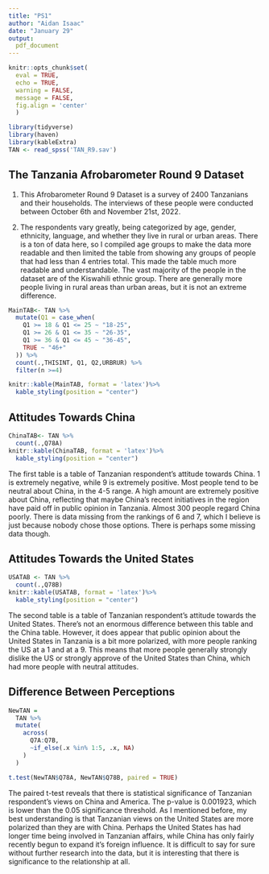 ---
title: "PS1"
author: "Aidan Isaac"
date: "January 29"
output: 
  pdf_document
---

```{r setup, include=FALSE}
knitr::opts_chunk$set(
  eval = TRUE,
  echo = TRUE,
  warning = FALSE,
  message = FALSE,
  fig.align = 'center'
  )

library(tidyverse)
library(haven)
library(kableExtra)
TAN <- read_spss('TAN_R9.sav')
```

## The Tanzania Afrobarometer Round 9 Dataset

1.  This Afrobarometer Round 9 Dataset is a survey of 2400 Tanzanians and their households. The interviews of these people were conducted between October 6th and November 21st, 2022.

2.  The respondents vary greatly, being categorized by age, gender, ethnicity, language, and whether they live in rural or urban areas. There is a ton of data here, so I compiled age groups to make the data more readable and then limited the table from showing any groups of people that had less than 4 entries total. This made the table much more readable and understandable. The vast majority of the people in the dataset are of the Kiswahili ethnic group. There are generally more people living in rural areas than urban areas, but it is not an extreme difference. 


```{r results = 'asis'}

MainTAB<- TAN %>%
  mutate(Q1 = case_when(
    Q1 >= 18 & Q1 <= 25 ~ "18-25",
    Q1 >= 26 & Q1 <= 35 ~ "26-35",
    Q1 >= 36 & Q1 <= 45 ~ "36-45",
    TRUE ~ "46+"
  )) %>%
  count(.,THISINT, Q1, Q2,URBRUR) %>%
  filter(n >=4)

knitr::kable(MainTAB, format = 'latex')%>%
  kable_styling(position = "center")
```

\newpage

## Attitudes Towards China
```{r results = 'asis'}
ChinaTAB<- TAN %>%
  count(.,Q78A)
knitr::kable(ChinaTAB, format = 'latex')%>%
  kable_styling(position = "center")
```

The first table is a table of Tanzanian respondent's attitude towards China. 1 is extremely negative, while 9 is extremely positive. Most people tend to be neutral about China, in the 4-5 range. A high amount are extremely positive about China, reflecting that maybe China's recent initiatives in the region have paid off in public opinion in Tanzania. Almost 300 people regard China poorly. There is data missing from the rankings of 6 and 7, which I believe is just because nobody chose those options. There is perhaps some missing data though.


## Attitudes Towards the United States
```{r results = 'asis'}
USATAB <- TAN %>% 
  count(.,Q78B)
knitr::kable(USATAB, format = 'latex')%>%
  kable_styling(position = "center")
```

The second table is a table of Tanzanian respondent's attitude towards the United States. There's not an enormous difference between this table and the China table. However, it does appear that public opinion about the United States in Tanzania is a bit more polarized, with more people ranking the US at a 1 and at a 9. This means that more people generally strongly dislike the US or strongly approve of the United States than China, which had more people with neutral attitudes.

\newpage

## Difference Between Perceptions
```{r results = 'asis'}
NewTAN =
  TAN %>%
  mutate(
    across(
      Q7A:Q7B,
      ~if_else(.x %in% 1:5, .x, NA)
    )
  )

t.test(NewTAN$Q78A, NewTAN$Q78B, paired = TRUE) 

```

The paired t-test reveals that there is statistical significance of Tanzanian respondent's views on China and America. The p-value is 0.001923, which is lower than the 0.05 significance threshold. As I mentioned before, my best understanding is that Tanzanian views on the United States are more polarized than they are with China. Perhaps the United States has had longer time being involved in Tanzanian affairs, while China has only fairly recently begun to expand it's foreign influence. It is difficult to say for sure without further research into the data, but it is interesting that there is significance to the relationship at all. 

